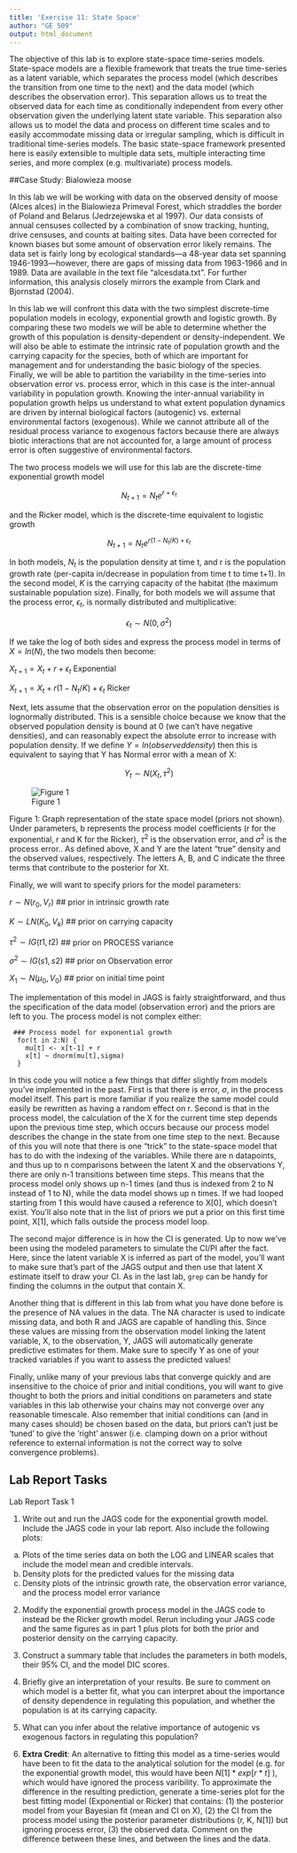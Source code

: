 ```yaml
---
title: 'Exercise 11: State Space'
author: "GE 509"
output: html_document
---
```

 
The objective of this lab is to explore state-space time-series models.  State-space models are a flexible framework that treats the true time-series as a latent variable, which separates the process model (which describes the transition from one time to the next) and the data model (which describes the observation error).  This separation allows us to treat the observed data for each time as conditionally independent from every other observation given the underlying latent state variable.  This separation also allows us to model the data and process on different time scales and to easily accommodate missing data or irregular sampling, which is difficult in traditional time-series models.  The basic state-space framework presented here is easily extensible to multiple data sets, multiple interacting time series, and more complex (e.g. multivariate) process models.

##Case Study:  Bialowieza moose

In this lab we will be working with data on the observed density of moose (Alces alces) in the Bialowieza Primeval Forest, which straddles the border of Poland and Belarus (Jedrzejewska et al 1997).  Our data consists of annual censuses collected by a combination of snow tracking, hunting, drive censuses, and counts at baiting sites.  Data have been corrected for known biases but some amount of observation error likely remains.  The data set is fairly long by ecological standards—a 48-year data set spanning 1946-1993—however, there are gaps of missing data from 1963-1966 and in 1989.  Data are available in the text file “alcesdata.txt”.  For further information, this analysis closely mirrors the example from Clark and Bjornstad (2004).

In this lab we will confront this data with the two simplest discrete-time population models in ecology, exponential growth and logistic growth.  By comparing these two models we will be able to determine whether the growth of this population is density-dependent or density-independent.  We will also be able to estimate the intrinsic rate of population growth and the carrying capacity for the species, both of which are important for management and for understanding the basic biology of the species.  Finally, we will be able to partition the variability in the time-series into observation error vs. process error, which in this case is the inter-annual variability in population growth.  Knowing the inter-annual variability in population growth helps us understand to what extent population dynamics are driven by internal biological factors (autogenic) vs. external environmental factors (exogenous).  While we cannot attribute all of the residual process variance to exogenous factors because there are always biotic interactions that are not accounted for, a large amount of process error is often suggestive of environmental factors.

The two process models we will use for this lab are the discrete-time exponential growth model

$$N_{t+1} = N_t e^{r+\epsilon_t}$$

and the Ricker model, which is the discrete-time equivalent to logistic growth
 
$$N_{t+1} = N_t e^{r (1 - N_t / K) + \epsilon_t}$$

In both models, $N_t$ is the population density at time t, and r is the population growth rate (per-capita in/decrease in population from time t to time t+1).  In the second model, $K$ is the carrying capacity of the habitat (the maximum sustainable population size).  Finally, for both models we will assume that the process error, $\epsilon_t$, is normally distributed and multiplicative:

$$\epsilon_t \sim N(0,\sigma^2)$$
 
If we take the log of both sides and express the process model in terms of $X = ln(N)$, the two models then become:

$X_{t+1} = X_t + r + \epsilon_t$ Exponential

$X_{t+1} = X_t + r(1-N_t/K) + \epsilon_t$ Ricker

Next, lets assume that the observation error on the population densities is lognormally distributed.  This is a sensible choice because we know that the observed population density is bound at 0 (we can't have negative densities), and can reasonably expect the absolute error to increase with population density.  If we define $Y = ln(observed density)$ then this is equivalent to saying that Y has Normal error with a mean of X:
 
$$Y_t \sim N(X_t,\tau^2)$$

![Figure 1](images/Lab10.1.jpg)

Figure 1:  Graph representation of the state space model (priors not shown).  Under parameters, b represents the process model coefficients (r for the exponential, r and K for the Ricker), $\tau^2$ is the observation error, and $\sigma^2$ is the process error..  As defined above, X and Y are the latent “true” density and the observed values, respectively. The letters A, B, and C indicate the three terms that contribute to the posterior for Xt.  

Finally, we will want to specify priors for the model parameters:

$r \sim N(r_0,V_r)$ 			## prior in intrinsic growth rate

$K \sim LN(K_0,V_k)$ 		  ## prior on carrying capacity

$\tau^2 \sim IG(t1,t2)$   ## prior on PROCESS variance

$\sigma^2 \sim IG(s1,s2)$ 		## prior on Observation error

$X_1 \sim N(\mu_0,V_0)$ 	## prior on initial time point

The implementation of this model in JAGS is fairly straightforward, and thus the specification of the data model (observation error) and the priors are left to you.  The process model is not complex either:

```
 ### Process model for exponential growth
  for(t in 2:N) {
    mu[t] <- x[t-1] + r
    x[t] ~ dnorm(mu[t],sigma)
  }
```

In this code you will notice a few things that differ slightly from models you've implemented in the past.  First is that there is error, $\sigma$, in the process model itself. This part is more familiar if you realize the same model could easily be rewritten as having a random effect on r.  Second is that in the process model, the calculation of the X for the current time step depends upon the previous time step, which occurs because our process model describes the change in the state from one time step to the next.  Because of this you will note that there is one “trick” to the state-space model that has to do with the indexing of the variables.  While there are n datapoints, and thus up to n comparisons between the latent X and the observations Y, there are only n-1 transitions between time steps.  This means that the process model only shows up n-1 times (and thus is indexed from 2 to N instead of 1 to N), while the data model shows up n times.  If we had looped starting from 1 this would have caused a reference to X[0], which doesn't exist.  You'll also note that in the list of priors we put a prior on this first time point, X[1], which falls outside the process model loop.

The second major difference is in how the CI is generated. Up to now we've been using the modeled parameters to simulate the CI/PI after the fact. Here, since the latent variable X is inferred as part of the model, you'll want to make sure that's part of the JAGS output and then use that latent X estimate itself to draw your CI. As in the last lab, `grep` can be handy for finding the columns in the output that contain X.

Another thing that is different in this lab from what you have done before is the presence of NA values in the data.  The NA character is used to indicate missing data, and both R and JAGS are capable of handling this.  Since these values are missing from the observation model linking the latent variable, X, to the observation, Y, JAGS will automatically generate predictive estimates for them.  Make sure to specify Y as one of your tracked variables if you want to assess the predicted values!

Finally, unlike many of your previous labs that converge quickly and are insensitive to the choice of prior and initial conditions, you will want to give thought to both the priors and initial conditions on parameters and state variables in this lab otherwise your chains may not converge over any reasonable timescale.  Also remember that initial conditions can (and in many cases should) be chosen based on the data, but priors can't just be 'tuned' to give the 'right' answer (i.e. clamping down on a prior without reference to external information is not the correct way to solve convergence problems).
 
## Lab Report Tasks

Lab Report Task 1

1.  Write out and run the JAGS code for the exponential growth model.  Include the JAGS code in your lab report.  Also include the following plots:
a) Plots of the time series data on both the LOG and LINEAR scales that include the model mean and credible intervals.
b) Density plots for the predicted values for the missing data
c) Density plots of the intrinsic growth rate, the observation error variance, and the process model error variance

2.	Modify the exponential growth process model in the JAGS code to instead be the Ricker growth model.  Rerun including your JAGS code and the same figures as in part 1 plus plots for both the prior and posterior density on the carrying capacity.

3.	Construct a summary table that includes the parameters in both models, their 95% CI, and the model DIC scores.

4.	Briefly give an interpretation of your results.  Be sure to comment on which model is a better fit, what you can interpret about the importance of density dependence in regulating this population, and whether the population is at its carrying capacity.  

5.	What can you infer about the relative importance of autogenic vs exogenous factors in regulating this population?

6.	**Extra Credit**: An alternative to fitting this model as a time-series would have been to fit the data to the analytical solution for the model (e.g. for the exponential growth model, this would have been $N[1]*exp[r*t]$  ), which would have ignored the process varibility.  To approximate the difference in the resulting prediction, generate a time-series plot for the best fitting model (Exponential or Ricker) that contains: (1) the posterior model from your Bayesian fit (mean and CI on X), (2) the CI from the process model using the posterior parameter distributions (r, K, N[1]) but ignoring process error, (3) the observed data.  Comment on the difference between these lines, and between the lines and the data.
